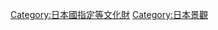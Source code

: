{{commonscat|Important Preservation Districts for Groups of Historic Buildings in Japan}}

[[Category:日本國指定等文化財|Category:日本國指定等文化財]]
[[Category:日本景觀|Category:日本景觀]]